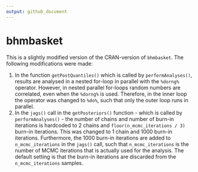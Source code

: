 ```yaml
---
output: github_document
---
```


# bhmbasket

This is a slightly modified version of the CRAN-version of `bhmbasket`. The following modifications were made:

1. In the function `getPostQuantiles()` which is called by `performAnalyses()`, results are analysed in a nested for-loop in parallel with the `%dorng%` operator. However, in nested parallel for-loops random numbers are correlated, even when the `%dorng%` is used. Therefore, in the inner loop the operator was changed to `%do%`, such that only the outer loop runs in parallel.
2. In the `jags()` call in the `getPosteriors()` function - which is called by `performAnalyses()` - the number of chains and number of burn-in iterations is hardcoded to 2 chains and `floor(n_mcmc_iterations / 3)` burn-in iterations. This was changed to 1 chain and 1000 burn-in iterations. Furthermore, the 1000 burn-in iterations are added to `n_mcmc_iterations` in the `jags()` call, such that `n_mcmc_iterations` is the number of MCMC iterations that is actually used for the analysis. The default setting is that the burn-in iterations are discarded from the `n_mcmc_iterations` samples.